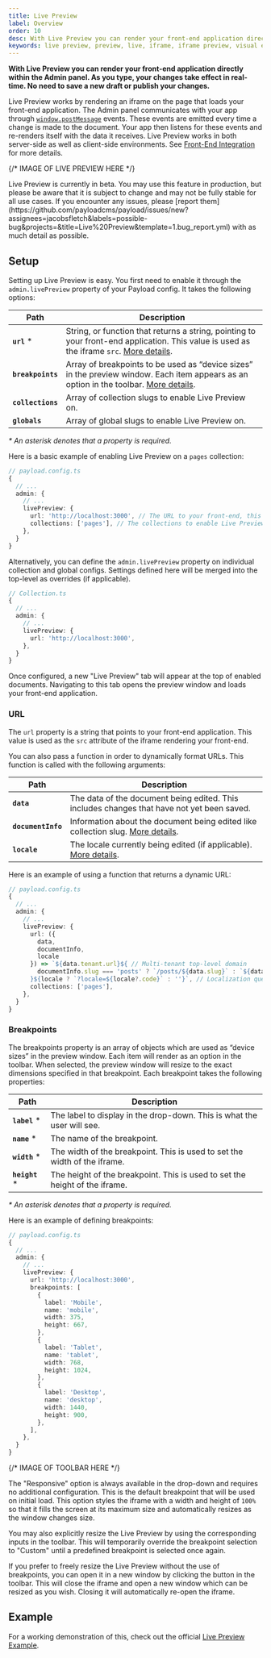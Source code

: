 ```yaml
---
title: Live Preview
label: Overview
order: 10
desc: With Live Preview you can render your front-end application directly within the Admin panel. Your changes take effect as you type. No save needed.
keywords: live preview, preview, live, iframe, iframe preview, visual editing, design
---
```


**With Live Preview you can render your front-end application directly within the Admin panel. As you type, your changes take effect in real-time. No need to save a new draft or publish your changes.**

Live Preview works by rendering an iframe on the page that loads your front-end application. The Admin panel communicates with your app through [`window.postMessage`](https://developer.mozilla.org/en-US/docs/Web/API/Window/postMessage) events. These events are emitted every time a change is made to the document. Your app then listens for these events and re-renders itself with the data it receives. Live Preview works in both server-side as well as client-side environments. See [Front-End Integration](./frontend) for more details.

{/* IMAGE OF LIVE PREVIEW HERE */}

<Banner type="warning">
  Live Preview is currently in beta. You may use this feature in production, but please be aware
  that it is subject to change and may not be fully stable for all use cases. If you encounter any
  issues, please [report
  them](https://github.com/payloadcms/payload/issues/new?assignees=jacobsfletch&labels=possible-bug&projects=&title=Live%20Preview&template=1.bug_report.yml)
  with as much detail as possible.
</Banner>

## Setup

Setting up Live Preview is easy. You first need to enable it through the `admin.livePreview` property of your Payload config. It takes the following options:

| Path              | Description                                                                                                                                           |
| ----------------- | ----------------------------------------------------------------------------------------------------------------------------------------------------- |
| **`url`** \*      | String, or function that returns a string, pointing to your front-end application. This value is used as the iframe `src`. [More details](#url).      |
| **`breakpoints`** | Array of breakpoints to be used as “device sizes” in the preview window. Each item appears as an option in the toolbar. [More details](#breakpoints). |
| **`collections`** | Array of collection slugs to enable Live Preview on.                                                                                                  |
| **`globals`**     | Array of global slugs to enable Live Preview on.                                                                                                      |

_\* An asterisk denotes that a property is required._

Here is a basic example of enabling Live Preview on a `pages` collection:

```ts
// payload.config.ts
{
  // ...
  admin: {
    // ...
    livePreview: {
      url: 'http://localhost:3000', // The URL to your front-end, this can also be a function (see below)
      collections: ['pages'], // The collections to enable Live Preview on (globals are also possible)
    },
  }
}
```

Alternatively, you can define the <code>admin.livePreview</code> property on individual collection and global configs. Settings defined here will be merged into the top-level as overrides (if applicable).

```ts
// Collection.ts
{
  // ...
  admin: {
    // ...
    livePreview: {
      url: 'http://localhost:3000',
    },
  }
}
```

Once configured, a new "Live Preview" tab will appear at the top of enabled documents. Navigating to this tab opens the preview window and loads your front-end application.

### URL

The `url` property is a string that points to your front-end application. This value is used as the `src` attribute of the iframe rendering your front-end.

You can also pass a function in order to dynamically format URLs. This function is called with the following arguments:

| Path               | Description                                                                                                       |
| ------------------ | ----------------------------------------------------------------------------------------------------------------- |
| **`data`**         | The data of the document being edited. This includes changes that have not yet been saved.                        |
| **`documentInfo`** | Information about the document being edited like collection slug. [More details](../admin/hooks#usedocumentinfo). |
| **`locale`**       | The locale currently being edited (if applicable). [More details](../configuration/localization).                 |

Here is an example of using a function that returns a dynamic URL:

```ts
// payload.config.ts
{
  // ...
  admin: {
    // ...
    livePreview: {
      url: ({
        data,
        documentInfo,
        locale
      }) => `${data.tenant.url}${ // Multi-tenant top-level domain
        documentInfo.slug === 'posts' ? `/posts/${data.slug}` : `${data.slug !== 'home' : `/${data.slug}` : ''}`
      }${locale ? `?locale=${locale?.code}` : ''}`, // Localization query param
      collections: ['pages'],
    },
  }
}
```

### Breakpoints

The breakpoints property is an array of objects which are used as “device sizes” in the preview window. Each item will render as an option in the toolbar. When selected, the preview window will resize to the exact dimensions specified in that breakpoint. Each breakpoint takes the following properties:

| Path            | Description                                                                 |
| --------------- | --------------------------------------------------------------------------- |
| **`label`** \*  | The label to display in the drop-down. This is what the user will see.      |
| **`name`** \*   | The name of the breakpoint.                                                 |
| **`width`** \*  | The width of the breakpoint. This is used to set the width of the iframe.   |
| **`height`** \* | The height of the breakpoint. This is used to set the height of the iframe. |

_\* An asterisk denotes that a property is required._

Here is an example of defining breakpoints:

```ts
// payload.config.ts
{
  // ...
  admin: {
    // ...
    livePreview: {
      url: 'http://localhost:3000',
      breakpoints: [
        {
          label: 'Mobile',
          name: 'mobile',
          width: 375,
          height: 667,
        },
        {
          label: 'Tablet',
          name: 'tablet',
          width: 768,
          height: 1024,
        },
        {
          label: 'Desktop',
          name: 'desktop',
          width: 1440,
          height: 900,
        },
      ],
    },
  }
}
```

{/* IMAGE OF TOOLBAR HERE */}

The "Responsive" option is always available in the drop-down and requires no additional configuration. This is the default breakpoint that will be used on initial load. This option styles the iframe with a width and height of `100%` so that it fills the screen at its maximum size and automatically resizes as the window changes size.

You may also explicitly resize the Live Preview by using the corresponding inputs in the toolbar. This will temporarily override the breakpoint selection to "Custom" until a predefined breakpoint is selected once again.

If you prefer to freely resize the Live Preview without the use of breakpoints, you can open it in a new window by clicking the button in the toolbar. This will close the iframe and open a new window which can be resized as you wish. Closing it will automatically re-open the iframe.

## Example

For a working demonstration of this, check out the official [Live Preview Example](https://github.com/payloadcms/payload/tree/main/examples/live-preview/payload).
